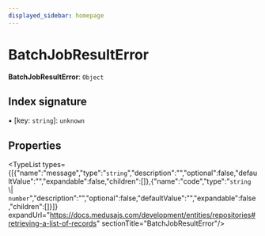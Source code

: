 ```yaml
---
displayed_sidebar: homepage
---
```



# BatchJobResultError

 **BatchJobResultError**: `Object`

## Index signature

▪ [key: `string`]: `unknown`

## Properties

<TypeList types={[{"name":"message","type":"`string`","description":"","optional":false,"defaultValue":"","expandable":false,"children":[]},{"name":"code","type":"`string` \\| `number`","description":"","optional":false,"defaultValue":"","expandable":false,"children":[]}]} expandUrl="https://docs.medusajs.com/development/entities/repositories#retrieving-a-list-of-records" sectionTitle="BatchJobResultError"/>
